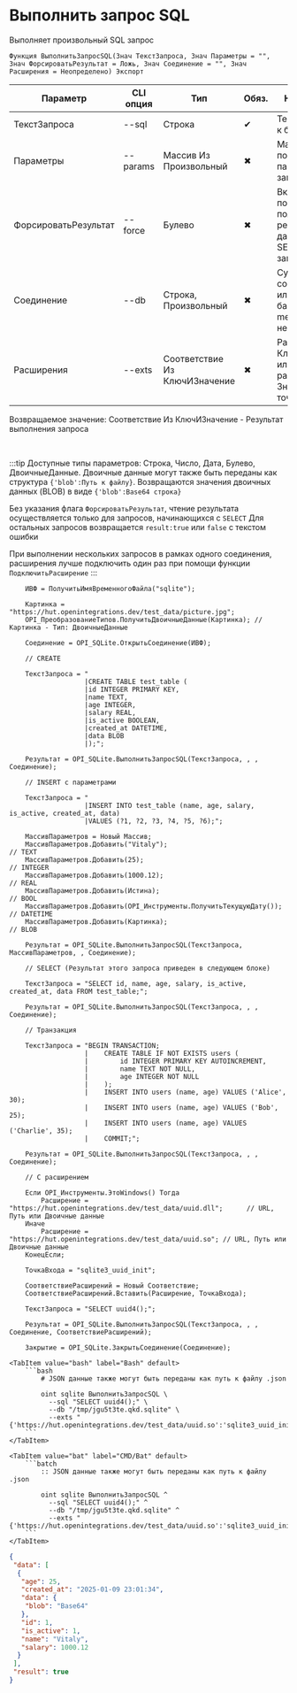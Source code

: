 ﻿---
sidebar_position: 4
description: Выполнить запрос SQL и другие функции для работы с SQLite в Открытом пакете интеграций - бесплатной open-source библиотеке интеграций для 1С:Предприятие 8, OneScript и CLI
keywords: [1C, 1С, 1С:Предприятие, 1С:Предприятие 8.3, API, Интеграция, Сервисы, Обмен, OneScript, CLI, SQLite]
---


# Выполнить запрос SQL
 Выполняет произвольный SQL запрос



`Функция ВыполнитьЗапросSQL(Знач ТекстЗапроса, Знач Параметры = "", Знач ФорсироватьРезультат = Ложь, Знач Соединение = "", Знач Расширения = Неопределено) Экспорт`

  | Параметр | CLI опция | Тип | Обяз. | Назначение |
  |-|-|-|-|-|
  | ТекстЗапроса | --sql | Строка | &#x2714; | Текст запроса к базе |
  | Параметры | --params | Массив Из Произвольный | &#x2716; | Массив позиционных параметров запроса |
  | ФорсироватьРезультат | --force | Булево | &#x2716; | Включает попытку получения результата, даже для не SELECT запросов |
  | Соединение | --db | Строка, Произвольный | &#x2716; | Существующее соединение или путь к базе. In memory, если не заполнено |
  | Расширения | --exts | Соответствие Из КлючИЗначение | &#x2716; | Расширения: Ключ > путь или данные расширения, Значение > точка входа |

  
  Возвращаемое значение:   Соответствие Из КлючИЗначение - Результат выполнения запроса

<br/>

:::tip
Доступные типы параметров: Cтрока, Число, Дата, Булево, ДвоичныеДанные. Двоичные данные могут также быть переданы как структура `{'blob':Путь к файлу}`. Возвращаются значения двоичных данных (BLOB) в виде `{'blob':Base64 строка}`

Без указания флага `ФорсироватьРезультат`, чтение результата осуществляется только для запросов, начинающихся с `SELECT` Для остальных запросов возвращается `result:true` или `false` с текстом ошибки

При выполнении нескольких запросов в рамках одного соединения, расширения лучше подключить один раз при помощи функции `ПодключитьРасширение`
:::
<br/>



```bsl title="Пример использования для 1С:Предприятие/OneScript"
    ИВФ = ПолучитьИмяВременногоФайла("sqlite");

    Картинка = "https://hut.openintegrations.dev/test_data/picture.jpg";
    OPI_ПреобразованиеТипов.ПолучитьДвоичныеДанные(Картинка); // Картинка - Тип: ДвоичныеДанные

    Соединение = OPI_SQLite.ОткрытьСоединение(ИВФ);

    // CREATE

    ТекстЗапроса = "
                   |CREATE TABLE test_table (
                   |id INTEGER PRIMARY KEY,
                   |name TEXT,
                   |age INTEGER,
                   |salary REAL,
                   |is_active BOOLEAN,
                   |created_at DATETIME,
                   |data BLOB
                   |);";

    Результат = OPI_SQLite.ВыполнитьЗапросSQL(ТекстЗапроса, , , Соединение);

    // INSERT с параметрами

    ТекстЗапроса = "
                   |INSERT INTO test_table (name, age, salary, is_active, created_at, data)
                   |VALUES (?1, ?2, ?3, ?4, ?5, ?6);";

    МассивПараметров = Новый Массив;
    МассивПараметров.Добавить("Vitaly");                              // TEXT
    МассивПараметров.Добавить(25);                                    // INTEGER
    МассивПараметров.Добавить(1000.12);                               // REAL
    МассивПараметров.Добавить(Истина);                                // BOOL
    МассивПараметров.Добавить(OPI_Инструменты.ПолучитьТекущуюДату()); // DATETIME
    МассивПараметров.Добавить(Картинка);                              // BLOB

    Результат = OPI_SQLite.ВыполнитьЗапросSQL(ТекстЗапроса, МассивПараметров, , Соединение);

    // SELECT (Результат этого запроса приведен в следующем блоке)

    ТекстЗапроса = "SELECT id, name, age, salary, is_active, created_at, data FROM test_table;";

    Результат = OPI_SQLite.ВыполнитьЗапросSQL(ТекстЗапроса, , , Соединение);

    // Транзакция

    ТекстЗапроса = "BEGIN TRANSACTION;
                   |    CREATE TABLE IF NOT EXISTS users (
                   |        id INTEGER PRIMARY KEY AUTOINCREMENT,
                   |        name TEXT NOT NULL,
                   |        age INTEGER NOT NULL
                   |    );
                   |    INSERT INTO users (name, age) VALUES ('Alice', 30);
                   |    INSERT INTO users (name, age) VALUES ('Bob', 25);
                   |    INSERT INTO users (name, age) VALUES ('Charlie', 35);
                   |    COMMIT;";

    Результат = OPI_SQLite.ВыполнитьЗапросSQL(ТекстЗапроса, , , Соединение);

    // С расширением

    Если OPI_Инструменты.ЭтоWindows() Тогда
        Расширение = "https://hut.openintegrations.dev/test_data/uuid.dll";      // URL, Путь или Двоичные данные
    Иначе
        Расширение = "https://hut.openintegrations.dev/test_data/uuid.so"; // URL, Путь или Двоичные данные
    КонецЕсли;

    ТочкаВхода = "sqlite3_uuid_init";

    СоответствиеРасширений = Новый Соответствие;
    СоответствиеРасширений.Вставить(Расширение, ТочкаВхода);

    ТекстЗапроса = "SELECT uuid4();";

    Результат = OPI_SQLite.ВыполнитьЗапросSQL(ТекстЗапроса, , , Соединение, СоответствиеРасширений);

    Закрытие = OPI_SQLite.ЗакрытьСоединение(Соединение);
```
    

 <Tabs>
  
    <TabItem value="bash" label="Bash" default>
        ```bash
            # JSON данные также могут быть переданы как путь к файлу .json
            
            oint sqlite ВыполнитьЗапросSQL \
              --sql "SELECT uuid4();" \
              --db "/tmp/jgu5t3te.qkd.sqlite" \
              --exts "{'https://hut.openintegrations.dev/test_data/uuid.so':'sqlite3_uuid_init'}"
        ```
    </TabItem>
  
    <TabItem value="bat" label="CMD/Bat" default>
        ```batch
            :: JSON данные также могут быть переданы как путь к файлу .json
            
            oint sqlite ВыполнитьЗапросSQL ^
              --sql "SELECT uuid4();" ^
              --db "/tmp/jgu5t3te.qkd.sqlite" ^
              --exts "{'https://hut.openintegrations.dev/test_data/uuid.so':'sqlite3_uuid_init'}"
        ```
    </TabItem>
</Tabs>


```json title="Результат"
{
 "data": [
  {
   "age": 25,
   "created_at": "2025-01-09 23:01:34",
   "data": {
    "blob": "Base64"
   },
   "id": 1,
   "is_active": 1,
   "name": "Vitaly",
   "salary": 1000.12
  }
 ],
 "result": true
}
```
